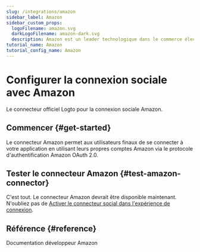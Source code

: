 ```yaml
---
slug: /integrations/amazon
sidebar_label: Amazon
sidebar_custom_props:
  logoFilename: amazon.svg
  darkLogoFilename: amazon-dark.svg
  description: Amazon est un leader technologique dans le commerce électronique, les services cloud (AWS) et les appareils alimentés par l'IA.
tutorial_name: Amazon
tutorial_config_name: Amazon
---
```




# Configurer la connexion sociale avec Amazon

Le connecteur officiel Logto pour la connexion sociale Amazon.

<GuideTip />

## Commencer \{#get-started}

Le connecteur Amazon permet aux utilisateurs finaux de se connecter à votre application en utilisant leurs propres comptes Amazon via le protocole d'authentification Amazon OAuth 2.0.

<Integration />

## Tester le connecteur Amazon \{#test-amazon-connector}

C'est tout. Le connecteur Amazon devrait être disponible maintenant. N'oubliez pas de [Activer le connecteur social dans l'expérience de connexion](/connectors/social-connectors/#enable-social-sign-in).

## Référence \{#reference}

<Url href="https://developer.amazon.com/loginwithamazon/console/site/lwa/overview.html">
  Documentation développeur Amazon
</Url>
